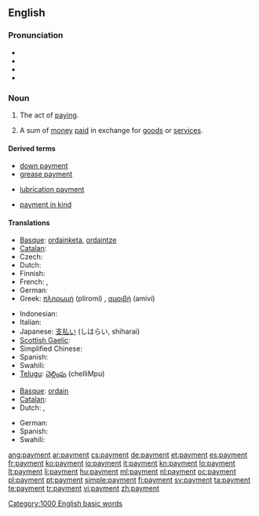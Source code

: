 ==English==
{{wikipedia|dab=payment}}

===Pronunciation===
* {{SAMPA|/"peI_^m@nt/}}
* {{IPA|/ˈpeɪ̯mənt/}}
* {{enPR|pāmĕnt}}
* {{audio|en-us-payment.ogg|Audio (US)}}

===Noun===
{{en-noun|s|-}}

# {{uncountable}} The act of [[pay]]ing.
# {{countable}} A sum of [[money]] [[pay|paid]] in exchange for [[goods]] or [[service]]s.

====Derived terms====
{{rel-top3|Terms derived from "payment"}}
* [[down payment]]
* [[grease payment]]
{{rel-mid3}}
* [[lubrication payment]]
{{rel-mid3}}
* [[payment in kind]]
{{rel-bottom}}

====Translations====
{{trans-top|the act of paying}}
* [[Basque]]: [[ordainketa]], [[ordaintze]]
* [[Catalan]]: {{t|ca|pagament|m}}
* Czech: {{t-|cs|platba|f}}
* Dutch: {{t+|nl|betaling|f}}
* Finnish: {{t+|fi|maksu}}
* French: {{t+|fr|paiement|m}}, {{t+|fr|payement|m}}
* German: {{t+|de|Bezahlung|f}}
* Greek: [[πληρωμή]] (pliromí) {{f}}, [[αμοιβή]] (amiví) {{f}}
{{trans-mid}}
* Indonesian: {{t+|id|bayar|alt=pembayaran|xs=Indonesian}}
* Italian: {{t+|it|pagamento|m}}
* Japanese: [[支払い]] (しはらい, shiharai)
* [[Scottish Gaelic]]: {{t|gd|dìoladh|m}}
* Simplified Chinese: {{tø|zh-cn|付款}}
* Spanish: {{t-|es|pago}}
* Swahili: {{t+|sw|malipo|xs=Swahili}}
* [[Telugu]]: [[చెల్లింపు]] (chelliMpu)
{{trans-bottom}}

{{trans-top|a sum of money paid in exchange for goods or services}}
* [[Basque]]: [[ordain]]
* [[Catalan]]: {{t|ca|pagament|m}}
* Dutch: {{t+|nl|uitbetaling|f}}, {{t|nl|betaling|f}}
{{trans-mid}}
* German: {{t+|de|Zahlung|f}}
* Spanish: {{t-|es|pago|m}}
* Swahili: {{t+|sw|malipo|xs=Swahili}}
{{trans-bottom}}

[[Category:1000 English basic words]]

[[ang:payment]]
[[ar:payment]]
[[cs:payment]]
[[de:payment]]
[[et:payment]]
[[es:payment]]
[[fr:payment]]
[[ko:payment]]
[[io:payment]]
[[it:payment]]
[[kn:payment]]
[[lo:payment]]
[[lt:payment]]
[[li:payment]]
[[hu:payment]]
[[ml:payment]]
[[nl:payment]]
[[oc:payment]]
[[pl:payment]]
[[pt:payment]]
[[simple:payment]]
[[fi:payment]]
[[sv:payment]]
[[ta:payment]]
[[te:payment]]
[[tr:payment]]
[[vi:payment]]
[[zh:payment]]